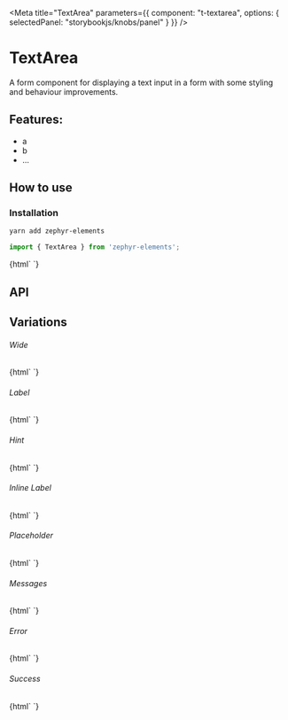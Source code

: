 

<Meta 
  title="TextArea"
  parameters={{
    component: "t-textarea",
    options: { selectedPanel: "storybookjs/knobs/panel" }
  }}
/>

# TextArea

A form component for displaying a text input in a form with some styling and behaviour improvements.

## Features:

- a
- b
- ...

## How to use

### Installation

```bash
yarn add zephyr-elements
```

```js
import { TextArea } from 'zephyr-elements';
```

<Preview withToolbar>
  <Story name="Simple">
    {html`
      <t-textarea id="simple"></t-textarea>
    `}
  </Story>
</Preview>

## API

<Props of="t-textarea" />

## Variations

###### Wide

<Story name="Wide">
  {html`
    <t-textarea id="wide" wide></t-textarea>
  `}
</Story>

###### Label

<Story name="Label">
  {html`
    <t-textarea id="label" label="Description"></t-textarea>
  `}
</Story>

###### Hint 

<Story name="Hint">
  {html`
    <t-textarea id="hint" label="Description" hint="maximum 144 characters"></t-textarea>
  `}
</Story>

###### Inline Label

<Story name="Inline Label">
  {html`
    <t-textarea id="inline-label" label="Description" inline></t-textarea>
  `}
</Story>

###### Placeholder

<Story name="Placeholder">
  {html`
    <t-textarea id="placeholder" label="Description" hint="maximum 144 characters" placeholder="important text goes here ..."></t-textarea>
  `}
</Story>

###### Messages

<Story name="Messages">
  {html`
    <t-textarea id="messages" label="Description" .messages=${['This is a message']}></t-textarea>
  `}
</Story>

###### Error

<Story name="Error">
  {html`
    <t-textarea id="error" label="Description" status="error"></t-textarea>
  `}
</Story>

###### Success 

<Story name="Success">
  {html`
    <t-textarea id="success" label="Description" status="success"></t-textarea>
  `}
</Story>


